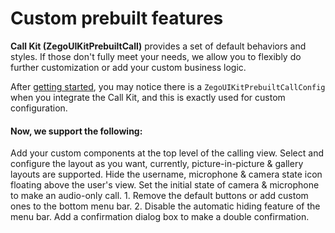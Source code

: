 # Custom prebuilt features

**Call Kit (ZegoUIKitPrebuiltCall)** provides a set of default behaviors and styles. If those don't fully meet your needs, we allow you to flexibly do further customization or add your custom business logic.

After [getting started](../02-Quick%20start.mdx), you may notice there is a `ZegoUIKitPrebuiltCallConfig` when you integrate the Call Kit, and this is exactly used for custom configuration.

#### Now, we support the following:


<CardGroup cols={2}>
<Card title="Add custom components to user view" href="./02-Add custom components.mdx">
  Add your custom components at the top level of the calling view.
</Card>
<Card title="Configure layouts" href="./03-Configure layouts.mdx">
  Select and configure the layout as you want, currently, picture-in-picture & gallery layouts are supported.
</Card>
<Card title="Hide the label on the user view" href="./04-Hide the label on the user view.mdx">
  Hide the username, microphone & camera state icon floating above the user's view.
</Card>
<Card title="Implement an audio-only call" href="./05-Implement an audio-only call.mdx">
  Set the initial state of camera & microphone to make an audio-only call.
</Card>
<Card title="Customize the menu bar" href="./06-Customize the menu bar.mdx">
    1. Remove the default buttons or add custom ones to the bottom menu bar.
    2. Disable the automatic hiding feature of the menu bar.
</Card>
<Card title="Set a hangup confirmation dialog" href="./07-Set a hangup confirmation dialog.mdx">
  Add a confirmation dialog box to make a double confirmation.
</Card>
</CardGroup>
